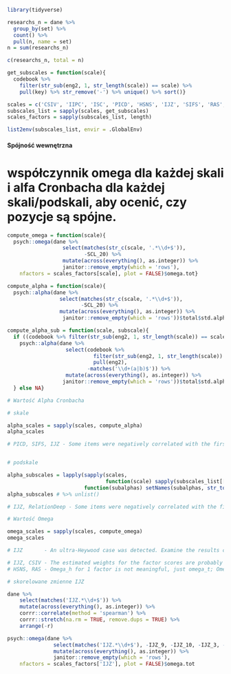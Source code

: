 <!-- 03 -->

```{r}

library(tidyverse)

researchs_n = dane %>%
  group_by(set) %>%
  count() %>%
  pull(n, name = set)
n = sum(researchs_n)

c(researchs_n, total = n)

```

```{r}

get_subscales = function(scale){
  codebook %>%
    filter(str_sub(eng2, 1, str_length(scale)) == scale) %>%
    pull(key) %>% str_remove('-') %>% unique() %>% sort()}

scales = c('CSIV', 'IIPC', 'ISC', 'PICD', 'HSNS', 'IJZ', 'SIFS', 'RAS', 'SCL')
subscales_list = sapply(scales, get_subscales)
scales_factors = sapply(subscales_list, length)

list2env(subscales_list, envir = .GlobalEnv)

```


#### Spójność wewnętrzna

# współczynnik omega dla każdej skali i alfa Cronbacha dla każdej skali/podskali, aby ocenić, czy pozycje są spójne.

```{r}

compute_omega = function(scale){
  psych::omega(dane %>%
                  select(matches(str_c(scale, '.*\\d+$')),
                         -SCL_20) %>%
                  mutate(across(everything(), as.integer)) %>%
                  janitor::remove_empty(which = 'rows'),  
    nfactors = scales_factors[scale], plot = FALSE)$omega.tot}

compute_alpha = function(scale){
  psych::alpha(dane %>%
                 select(matches(str_c(scale, '.*\\d+$')),
                        -SCL_20) %>%
                 mutate(across(everything(), as.integer)) %>%
                  janitor::remove_empty(which = 'rows'))$total$std.alpha}

compute_alpha_sub = function(scale, subscale){
  if ((codebook %>% filter(str_sub(eng2, 1, str_length(scale)) == scale & key == !!subscale) %>% nrow()) > 1) {
    psych::alpha(dane %>%
                   select(codebook %>%
                            filter(str_sub(eng2, 1, str_length(scale)) == scale & key == !!subscale) %>%
                            pull(eng2),
                          -matches('\\d+(a|b)$')) %>%
                   mutate(across(everything(), as.integer)) %>%
                  janitor::remove_empty(which = 'rows'))$total$std.alpha
  } else NA}

```


```{r}

# Wartość Alpha Cronbacha

# skale

alpha_scales = sapply(scales, compute_alpha)
alpha_scales

# PICD, SIFS, IJZ - Some items were negatively correlated with the first principal component and probably should be reversed  


# podskale

alpha_subscales = lapply(sapply(scales,
                                function(scale) sapply(subscales_list[[scale]], function(subscale) compute_alpha_sub(scale, subscale))),
                         function(subalphas) setNames(subalphas, str_to_lower(names(subalphas))))
alpha_subscales # %>% unlist()

# IJZ, RelationDeep - Some items were negatively correlated with the first principal component and probably should be reversed

```


```{r}

# Wartość Omega

omega_scales = sapply(scales, compute_omega)
omega_scales

# IJZ       - An ultra-Heywood case was detected. Examine the results carefull; diag(.) had 0 or NA entries; non-finite result is doubtful

# IJZ, CSIV - The estimated weights for the factor scores are probably incorrect. Try a different factor score estimation method
# HSNS, RAS - Omega_h for 1 factor is not meaningful, just omega_t; Omega_h and Omega_asymptotic are not meaningful with one factor

```

```{r}

# skorelowane zmienne IJZ

dane %>%
    select(matches('IJZ.*\\d+$')) %>%
    mutate(across(everything(), as.integer)) %>%
    corrr::correlate(method = 'spearman') %>% 
    corrr::stretch(na.rm = TRUE, remove.dups = TRUE) %>% 
    arrange(-r)

psych::omega(dane %>%
               select(matches('IJZ.*\\d+$'), -IJZ_9, -IJZ_10, -IJZ_3, -IJZ_11, -IJZ_12, -IJZ_20, -IJZ_7) %>%
               mutate(across(everything(), as.integer)) %>%
               janitor::remove_empty(which = 'rows'),  
    nfactors = scales_factors['IJZ'], plot = FALSE)$omega.tot

```




